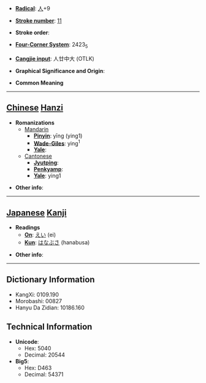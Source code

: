 * '''[[Wiktionary:Chinese radical index| Radical]]''': [[Wiktionary:Chinese radical index 人|人]]+9

* '''[[Wiktionary:Chinese total strokes index|Stroke number]]''': [[Wiktionary:Chinese total strokes index 11|11]]

* '''Stroke order''': 

* '''[[Wiktionary:Chinese four corner index|Four-Corner System]]''': 2423<sub>5</sub>

* '''[[Wiktionary:Chinese Cangjie index|Cangjie input]]''': 人廿中大 (OTLK)

* '''Graphical Significance and Origin''': 

* '''Common Meaning'''

----

== [[Chinese]] [[Hanzi]] ==

* '''Romanizations'''
** [[Mandarin]]
*** '''[[Pinyin]]''': yīng (ying1)
*** '''[[Wade-Giles]]''': ying<sup>1</sup>
*** '''[[Yale]]''': 
**[[Cantonese]]
***'''[[Jyutping]]''':
***'''[[Penkyamp]]''': 
***'''[[Yale]]''': ying1

* '''Other info''': 

----

== [[Japanese]] [[Kanji]] ==

* '''Readings'''
** '''[[On]]''': [[えい]] (ei)
** '''[[Kun]]''': [[はなぶさ]] (hanabusa)

* '''Other info''':  

----

== Dictionary Information ==

* KangXi: 0109.190
* Morobashi: 00827
* Hanyu Da Zidian: 10186.160

== Technical Information ==

* '''Unicode''':
** Hex: 5040
** Decimal: 20544
* '''Big5''':
** Hex: D463
** Decimal: 54371